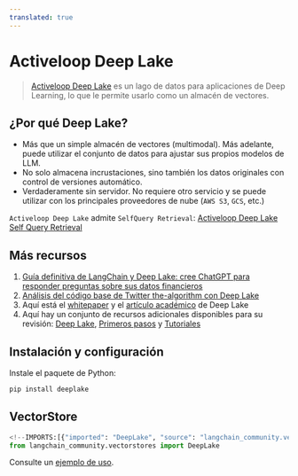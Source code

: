 ```yaml
---
translated: true
---
```


# Activeloop Deep Lake

>[Activeloop Deep Lake](https://docs.activeloop.ai/) es un lago de datos para aplicaciones de Deep Learning, lo que le permite usarlo
> como un almacén de vectores.

## ¿Por qué Deep Lake?

- Más que un simple almacén de vectores (multimodal). Más adelante, puede utilizar el conjunto de datos para ajustar sus propios modelos de LLM.
- No solo almacena incrustaciones, sino también los datos originales con control de versiones automático.
- Verdaderamente sin servidor. No requiere otro servicio y se puede utilizar con los principales proveedores de nube (`AWS S3`, `GCS`, etc.)

`Activeloop Deep Lake` admite `SelfQuery Retrieval`:
[Activeloop Deep Lake Self Query Retrieval](/docs/integrations/retrievers/self_query/activeloop_deeplake_self_query)

## Más recursos

1. [Guía definitiva de LangChain y Deep Lake: cree ChatGPT para responder preguntas sobre sus datos financieros](https://www.activeloop.ai/resources/ultimate-guide-to-lang-chain-deep-lake-build-chat-gpt-to-answer-questions-on-your-financial-data/)
2. [Análisis del código base de Twitter the-algorithm con Deep Lake](https://github.com/langchain-ai/langchain/blob/master/cookbook/twitter-the-algorithm-analysis-deeplake.ipynb)
3. Aquí está el [whitepaper](https://www.deeplake.ai/whitepaper) y el [artículo académico](https://arxiv.org/pdf/2209.10785.pdf) de Deep Lake
4. Aquí hay un conjunto de recursos adicionales disponibles para su revisión: [Deep Lake](https://github.com/activeloopai/deeplake), [Primeros pasos](https://docs.activeloop.ai/getting-started) y [Tutoriales](https://docs.activeloop.ai/hub-tutorials)

## Instalación y configuración

Instale el paquete de Python:

```bash
pip install deeplake
```

## VectorStore

```python
<!--IMPORTS:[{"imported": "DeepLake", "source": "langchain_community.vectorstores", "docs": "https://api.python.langchain.com/en/latest/vectorstores/langchain_community.vectorstores.deeplake.DeepLake.html", "title": "Activeloop Deep Lake"}]-->
from langchain_community.vectorstores import DeepLake
```

Consulte un [ejemplo de uso](/docs/integrations/vectorstores/activeloop_deeplake).
